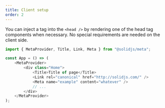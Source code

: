 ```yaml
---
title: Client setup
order: 2
---
```


You can inject a tag into the `<head />` by rendering one of the head tag components when necessary.
No special requirements are needed on the client side.

```js
import { MetaProvider, Title, Link, Meta } from "@solidjs/meta";

const App = () => (
	<MetaProvider>
		<div class="Home">
			<Title>Title of page</Title>
			<Link rel="canonical" href="http://solidjs.com/" />
			<Meta name="example" content="whatever" />
			// ...
		</div>
	</MetaProvider>
);
```
